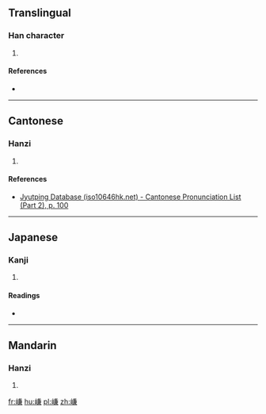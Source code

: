 ==Translingual==

===Han character===
{{Han char|rn=46|rad=山|as=10|sn=13|four=|canj=山廿X金 (UTXC)|ids=⿰[[山]][[兼]]}}

# {{defn|Han|sort=山10}}

====References====
* {{Han ref|kx=0317.430|dkj=08365|dj=0618.120|hdz=10792.060|uh=5D70|ud=23920}}

----

==Cantonese==

===Hanzi===
{{yue-hanzi|jyut=[[him2]]|y=him2}}

# {{defn|lang=yue|sort=山10}}

====References====
* [http://www.iso10646hk.net/jp/document/download.jsp Jyutping Database (iso10646hk.net) - Cantonese Pronunciation List (Part 2), p. 100]

----

==Japanese==

===Kanji===
{{ja-kanji|grade=|rs=山10}}

# {{defn|lang=ja|sort=山10}}

====Readings====
* {{ja-readings|on=[[けん]] (ken), [[かん]] (kan)|kun=[[やまのたくいさま]] (yamanotakuisama)}}

----

==Mandarin==

===Hanzi===
{{cmn-hanzi|pin=[[qiǎn]] ([[qian3]]), [[cī]] ([[ci1]])|wg=ch'ien<sup>3</sup>, tz'u<sup>1</sup>}}

# {{defn|lang=cmn|sort=山10}}

[[fr:嵰]]
[[hu:嵰]]
[[pl:嵰]]
[[zh:嵰]]
